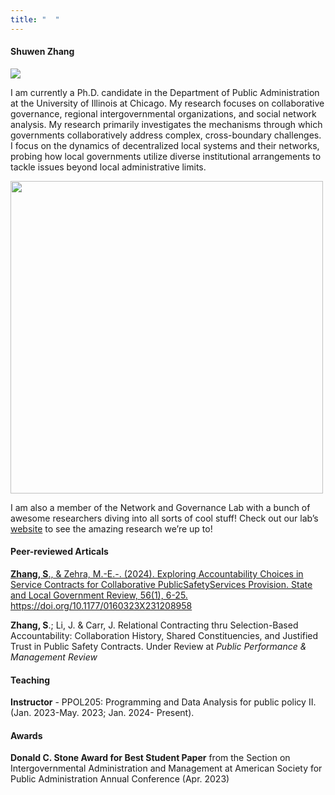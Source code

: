 ```yaml
---
title: "  "
---
```


#### Shuwen Zhang

![](Image/IMG_6002 2.jpg){fig-align="right"}

I am currently a Ph.D. candidate in the Department of Public Administration at the University of Illinois at Chicago. My research focuses on collaborative governance, regional intergovernmental organizations, and social network analysis. My research primarily investigates the mechanisms through which governments collaboratively address complex, cross-boundary challenges. I focus on the dynamics of decentralized local systems and their networks, probing how local governments utilize diverse institutional arrangements to tackle issues beyond local administrative limits.

[![](Image/NGL_Logo.jpg){width="500"}](https://cuppa.uic.edu/net-gov-lab/)

I am also a member of the Network and Governance Lab with a bunch of awesome researchers diving into all sorts of cool stuff! Check out our lab's [website](https://cuppa.uic.edu/net-gov-lab/) to see the amazing research we're up to!

#### Peer-reviewed Articals

[**Zhang, S**., & Zehra, M.-E.-. (2024). Exploring Accountability Choices in Service Contracts for Collaborative Public ](https://journals.sagepub.com/doi/10.1177/0160323X231208958?icid=int.sj-abstract.citing-articles.84)[Safety](https://doi.org/10.1177/0160323X231208958)[ Services Provision. State and Local Government Review, 56(1), 6-25. https://doi.org/10.1177/0160323X231208958](https://journals.sagepub.com/doi/10.1177/0160323X231208958?icid=int.sj-abstract.citing-articles.84)

**Zhang, S**.; Li, J. & Carr, J. Relational Contracting thru Selection-Based Accountability: Collaboration History, Shared Constituencies, and Justified Trust in Public Safety Contracts. Under Review at *Public Performance & Management Review*

#### Teaching

**Instructor** - PPOL205: Programming and Data Analysis for public policy II. (Jan. 2023-May. 2023; Jan. 2024- Present).

#### Awards

**Donald C. Stone Award for Best Student Paper** from the Section on Intergovernmental Administration and Management at American Society for Public Administration Annual Conference (Apr. 2023)
